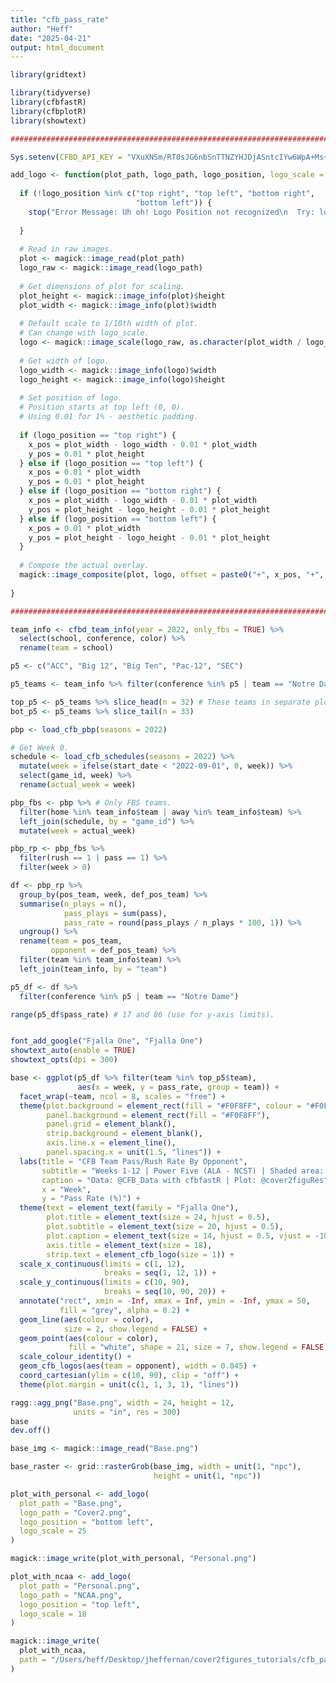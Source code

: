 ```yaml
---
title: "cfb_pass_rate"
author: "Heff"
date: "2025-04-21"
output: html_document
---
```


```r
library(gridtext)
```

```r
library(tidyverse)
library(cfbfastR)
library(cfbplotR)
library(showtext)

###############################################################################
```

```r
Sys.setenv(CFBD_API_KEY = "VXuXNSm/RT0sJG6nbSnTTNZYHJDjASntcIYw6WpA+Ms+j/lkU7T9/d/i2GIKKVaj")
```

```r
add_logo <- function(plot_path, logo_path, logo_position, logo_scale = 10) {
  
  if (!logo_position %in% c("top right", "top left", "bottom right",
                            "bottom left")) {
    stop("Error Message: Uh oh! Logo Position not recognized\n  Try: logo_positon = 'top left', 'top right', 'bottom left', or 'bottom right'")
    
  }
  
  # Read in raw images.
  plot <- magick::image_read(plot_path)
  logo_raw <- magick::image_read(logo_path)
  
  # Get dimensions of plot for scaling.
  plot_height <- magick::image_info(plot)$height
  plot_width <- magick::image_info(plot)$width
  
  # Default scale to 1/10th width of plot.
  # Can change with logo_scale.
  logo <- magick::image_scale(logo_raw, as.character(plot_width / logo_scale))
  
  # Get width of logo.
  logo_width <- magick::image_info(logo)$width
  logo_height <- magick::image_info(logo)$height
  
  # Set position of logo.
  # Position starts at top left (0, 0).
  # Using 0.01 for 1% - aesthetic padding.
  
  if (logo_position == "top right") {
    x_pos = plot_width - logo_width - 0.01 * plot_width
    y_pos = 0.01 * plot_height
  } else if (logo_position == "top left") {
    x_pos = 0.01 * plot_width
    y_pos = 0.01 * plot_height
  } else if (logo_position == "bottom right") {
    x_pos = plot_width - logo_width - 0.01 * plot_width
    y_pos = plot_height - logo_height - 0.01 * plot_height
  } else if (logo_position == "bottom left") {
    x_pos = 0.01 * plot_width
    y_pos = plot_height - logo_height - 0.01 * plot_height
  }
  
  # Compose the actual overlay.
  magick::image_composite(plot, logo, offset = paste0("+", x_pos, "+", y_pos))
  
}

###############################################################################
```

```r
team_info <- cfbd_team_info(year = 2022, only_fbs = TRUE) %>%
  select(school, conference, color) %>%
  rename(team = school)

p5 <- c("ACC", "Big 12", "Big Ten", "Pac-12", "SEC")

p5_teams <- team_info %>% filter(conference %in% p5 | team == "Notre Dame")

top_p5 <- p5_teams %>% slice_head(n = 32) # These teams in separate plots.
bot_p5 <- p5_teams %>% slice_tail(n = 33)

pbp <- load_cfb_pbp(seasons = 2022)

# Get Week 0.
schedule <- load_cfb_schedules(seasons = 2022) %>%
  mutate(week = ifelse(start_date < "2022-09-01", 0, week)) %>%
  select(game_id, week) %>%
  rename(actual_week = week)

pbp_fbs <- pbp %>% # Only FBS teams.
  filter(home %in% team_info$team | away %in% team_info$team) %>%
  left_join(schedule, by = "game_id") %>%
  mutate(week = actual_week)

pbp_rp <- pbp_fbs %>%
  filter(rush == 1 | pass == 1) %>%
  filter(week > 0)

df <- pbp_rp %>%
  group_by(pos_team, week, def_pos_team) %>%
  summarise(n_plays = n(),
            pass_plays = sum(pass),
            pass_rate = round(pass_plays / n_plays * 100, 1)) %>%
  ungroup() %>%
  rename(team = pos_team,
         opponent = def_pos_team) %>%
  filter(team %in% team_info$team) %>%
  left_join(team_info, by = "team")

p5_df <- df %>%
  filter(conference %in% p5 | team == "Notre Dame")

range(p5_df$pass_rate) # 17 and 86 (use for y-axis limits).


font_add_google("Fjalla One", "Fjalla One")
showtext_auto(enable = TRUE)
showtext_opts(dpi = 300)

base <- ggplot(p5_df %>% filter(team %in% top_p5$team),
               aes(x = week, y = pass_rate, group = team)) +
  facet_wrap(~team, ncol = 8, scales = "free") +
  theme(plot.background = element_rect(fill = "#F0F8FF", colour = "#F0F8FF"),
        panel.background = element_rect(fill = "#F0F8FF"),
        panel.grid = element_blank(),
        strip.background = element_blank(),
        axis.line.x = element_line(),
        panel.spacing.x = unit(1.5, "lines")) +
  labs(title = "CFB Team Pass/Rush Rate By Opponent",
       subtitle = "Weeks 1-12 | Power Five (ALA - NCST) | Shaded area: higher rush rate | Missing values: bye week or PBP data NA",
       caption = "Data: @CFB_Data with cfbfastR | Plot: @cover2figuRes",
       x = "Week",
       y = "Pass Rate (%)") +
  theme(text = element_text(family = "Fjalla One"),
        plot.title = element_text(size = 24, hjust = 0.5),
        plot.subtitle = element_text(size = 20, hjust = 0.5),
        plot.caption = element_text(size = 14, hjust = 0.5, vjust = -10),
        axis.title = element_text(size = 18),
        strip.text = element_cfb_logo(size = 1)) +
  scale_x_continuous(limits = c(1, 12),
                     breaks = seq(1, 12, 1)) +
  scale_y_continuous(limits = c(10, 90),
                     breaks = seq(10, 90, 20)) +
  annotate("rect", xmin = -Inf, xmax = Inf, ymin = -Inf, ymax = 50,
           fill = "grey", alpha = 0.2) +
  geom_line(aes(colour = color),
            size = 2, show.legend = FALSE) +
  geom_point(aes(colour = color),
             fill = "white", shape = 21, size = 7, show.legend = FALSE) +
  scale_colour_identity() +
  geom_cfb_logos(aes(team = opponent), width = 0.045) +
  coord_cartesian(ylim = c(10, 90), clip = "off") +
  theme(plot.margin = unit(c(1, 1, 3, 1), "lines"))

ragg::agg_png("Base.png", width = 24, height = 12,
              units = "in", res = 300)
base
dev.off()

base_img <- magick::image_read("Base.png")

base_raster <- grid::rasterGrob(base_img, width = unit(1, "npc"),
                                height = unit(1, "npc"))

plot_with_personal <- add_logo(
  plot_path = "Base.png",
  logo_path = "Cover2.png",
  logo_position = "bottom left",
  logo_scale = 25
)

magick::image_write(plot_with_personal, "Personal.png")

plot_with_ncaa <- add_logo(
  plot_path = "Personal.png",
  logo_path = "NCAA.png",
  logo_position = "top left",
  logo_scale = 18
)

magick::image_write(
  plot_with_ncaa,
  path = "/Users/heff/Desktop/jheffernan/cover2figures_tutorials/cfb_pass_rate/cfb_pass_rate_p5_v1.png"
)
```

